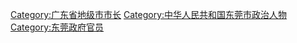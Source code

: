 [[Category:广东省地级市市长|Category:广东省地级市市长]]
[[Category:中华人民共和国东莞市政治人物|Category:中华人民共和国东莞市政治人物]]
[[Category:东莞政府官员|Category:东莞政府官员]]